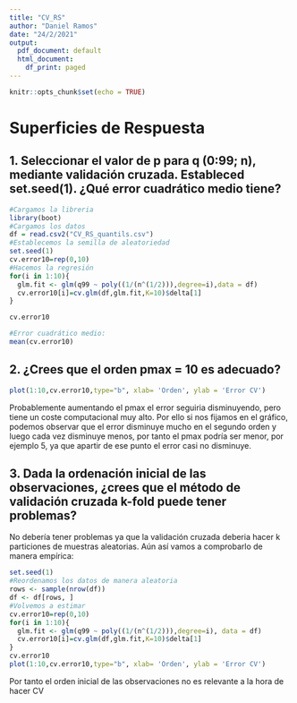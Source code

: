 ```yaml
---
title: "CV_RS"
author: "Daniel Ramos"
date: "24/2/2021"
output:
  pdf_document: default
  html_document:
    df_print: paged
---
```


```r
knitr::opts_chunk$set(echo = TRUE)
```

# Superficies de Respuesta

## 1. Seleccionar el valor de p para q (0:99; n), mediante validación cruzada. Estableced set.seed(1). ¿Qué error cuadrático medio tiene?

```r
#Cargamos la libreria
library(boot)
#Cargamos los datos
df = read.csv2("CV_RS_quantils.csv")
#Establecemos la semilla de aleatoriedad
set.seed(1)
cv.error10=rep(0,10)
#Hacemos la regresión
for(i in 1:10){
  glm.fit <- glm(q99 ~ poly((1/(n^(1/2))),degree=i),data = df)
  cv.error10[i]=cv.glm(df,glm.fit,K=10)$delta[1]
}
```

```r
cv.error10

#Error cuadrático medio:
mean(cv.error10)
```

## 2. ¿Crees que el orden pmax = 10 es adecuado?

```r
plot(1:10,cv.error10,type="b", xlab= 'Orden', ylab = 'Error CV')

```

Probablemente aumentando el pmax el error seguiria disminuyendo, pero tiene un coste computacional muy alto.
Por ello si nos fijamos en el gráfico, podemos observar que el error disminuye mucho en el segundo orden y luego cada vez disminuye menos, por tanto el pmax podría ser menor, por ejemplo 5, ya que apartir de ese punto el error casi no disminuye.

## 3. Dada la ordenación inicial de las observaciones, ¿crees que el método de validación cruzada k-fold puede tener problemas?

No debería tener problemas ya que la validación cruzada deberia hacer k particiones de muestras aleatorias. Aún así vamos a comprobarlo de manera empírica:

```r
set.seed(1)
#Reordenamos los datos de manera aleatoria
rows <- sample(nrow(df))
df <- df[rows, ]
#Volvemos a estimar
cv.error10=rep(0,10)
for(i in 1:10){
  glm.fit <- glm(q99 ~ poly((1/(n^(1/2))),degree=i), data = df)
  cv.error10[i]=cv.glm(df,glm.fit,K=10)$delta[1]
}
cv.error10
plot(1:10,cv.error10,type="b", xlab= 'Orden', ylab = 'Error CV')
```

Por tanto el orden inicial de las observaciones no es relevante a la hora de hacer CV


